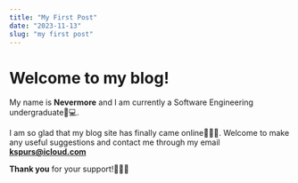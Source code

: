 ```yaml
---
title: "My First Post"
date: "2023-11-13"
slug: "my first post"
---
```


# Welcome to my blog!
My name is **Nevermore** and I am currently a Software Engineering undergraduate🔧💻.

I am so glad that my blog site has finally came online🎉🎉🎉. 
Welcome to make any useful suggestions and contact me through my email **kspurs@icloud.com**

**Thank you** for your support!🙏🙏🙏
```